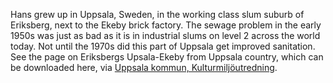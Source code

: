 Hans grew up in Uppsala, Sweden, in the working class slum suburb of Eriksberg, next to the Ekeby brick factory. The sewage problem in the early 1950s was just as bad as it is in industrial slums on level 2 across the world today. Not until the 1970s did this part of Uppsala get improved sanitation. See the page on Eriksbergs Upsala-Ekeby from Uppsala country, which can be downloaded here, via [Uppsala kommun, Kulturmiljöutredning](http://bygg.uppsala.se/globalassets/uppsala-vaxer/dokument/stadsplanering--utveckling/detaljplanering/samrad_granskning/eriksberg---ekebydalen/5.-kulturmiljoutredning.pdf).
